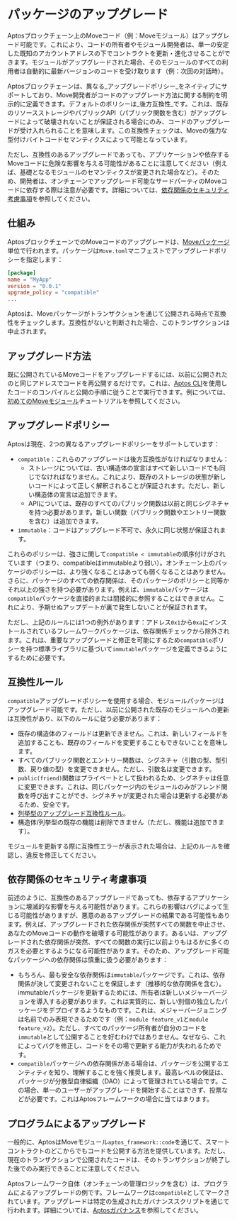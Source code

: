 
# パッケージのアップグレード

Aptosブロックチェーン上のMoveコード（例：Moveモジュール）はアップグレード可能です。これにより、コードの所有者やモジュール開発者は、単一の安定した既知のアカウントアドレスの下でコントラクトを更新・進化させることができます。モジュールがアップグレードされた場合、そのモジュールのすべての利用者は自動的に最新バージョンのコードを受け取ります（例：次回の対話時）。

Aptosブロックチェーンは、異なる_アップグレードポリシー_をネイティブにサポートしており、Move開発者がコードのアップグレード方法に関する制約を明示的に定義できます。デフォルトのポリシーは_後方互換性_です。これは、既存のリソースストレージやパブリックAPI（パブリック関数を含む）がアップグレードによって破壊されないことが保証される場合にのみ、コードのアップグレードが受け入れられることを意味します。この互換性チェックは、Moveの強力な型付けバイトコードセマンティクスによって可能となっています。

ただし、互換性のあるアップグレードであっても、アプリケーションや依存するMoveコードに危険な影響を与える可能性があることに注意してください（例えば、基礎となるモジュールのセマンティクスが変更された場合など）。そのため、開発者は、オンチェーンでアップグレード可能なサードパーティのMoveコードに依存する際は注意が必要です。詳細については、[依存関係のセキュリティ考慮事項](#security-considerations-for-dependencies)を参照してください。

## 仕組み

AptosブロックチェーンでのMoveコードのアップグレードは、[Moveパッケージ](packages.mdx)単位で行われます。パッケージは`Move.toml`マニフェストでアップグレードポリシーを指定します：

```toml
[package]
name = "MyApp"
version = "0.0.1"
upgrade_policy = "compatible"
...
```

<Callout type="info">
Aptosは、Moveパッケージがトランザクションを通じて公開される時点で互換性をチェックします。互換性がないと判断された場合、このトランザクションは中止されます。
</Callout>

## アップグレード方法

既に公開されているMoveコードをアップグレードするには、以前に公開されたのと同じアドレスでコードを再公開するだけです。これは、[Aptos CLI](../../cli/working-with-move-contracts.mdx)を使用したコードのコンパイルと公開の手順に従うことで実行できます。例については、[初めてのMoveモジュール](../../guides/first-move-module.mdx)チュートリアルを参照してください。

## アップグレードポリシー

Aptosは現在、2つの異なるアップグレードポリシーをサポートしています：

- `compatible`：これらのアップグレードは後方互換性がなければなりません：
  - ストレージについては、古い構造体の宣言はすべて新しいコードでも同じでなければなりません。これにより、既存のストレージの状態が新しいコードによって正しく解釈されることが保証されます。ただし、新しい構造体の宣言は追加できます。
  - APIについては、既存のすべてのパブリック関数は以前と同じシグネチャを持つ必要があります。新しい関数（パブリック関数やエントリー関数を含む）は追加できます。
- `immutable`：コードはアップグレード不可で、永久に同じ状態が保証されます。

これらのポリシーは、強さに関して`compatible < immutable`の順序付けがされています（つまり、compatibleはimmutableより弱い）。オンチェーン上のパッケージのポリシーは、より強くなることはあっても弱くなることはありません。さらに、パッケージのすべての依存関係は、そのパッケージのポリシーと同等かそれ以上の強さを持つ必要があります。例えば、`immutable`パッケージは`compatible`パッケージを直接的または間接的に参照することはできません。これにより、予期せぬアップデートが裏で発生しないことが保証されます。

ただし、上記のルールには1つの例外があります：アドレス`0x1`から`0xa`にインストールされているフレームワークパッケージは、依存関係チェックから除外されます。これは、重要なアップグレードと修正を可能にするため`compatible`ポリシーを持つ標準ライブラリに基づいて`immutable`パッケージを定義できるようにするために必要です。

## 互換性ルール

`compatible`アップグレードポリシーを使用する場合、モジュールパッケージはアップグレード可能です。ただし、以前に公開された既存のモジュールへの更新は互換性があり、以下のルールに従う必要があります：

- 既存の構造体のフィールドは更新できません。これは、新しいフィールドを追加することも、既存のフィールドを変更することもできないことを意味します。
- すべてのパブリック関数とエントリー関数は、シグネチャ（引数の型、型引数、戻り値の型）を変更できません。ただし、引数名は変更できます。
- `public(friend)`関数はプライベートとして扱われるため、シグネチャは任意に変更できます。これは、同じパッケージ内のモジュールのみがフレンド関数を呼び出すことができ、シグネチャが変更された場合は更新する必要があるため、安全です。
- [列挙型のアップグレード互換性ルール](enums.mdx#enum-type-upgrade-compatibility)。
- 構造体/列挙型の既存の機能は削除できません（ただし、機能は追加できます）。

モジュールを更新する際に互換性エラーが表示された場合は、上記のルールを確認し、違反を修正してください。

## 依存関係のセキュリティ考慮事項

前述のように、互換性のあるアップグレードであっても、依存するアプリケーションに壊滅的な影響を与える可能性があります。これらの影響はバグによって生じる可能性がありますが、悪意のあるアップグレードの結果である可能性もあります。例えば、アップグレードされた依存関係が突然すべての関数を中止させ、あなたのMoveコードの動作を破壊する可能性があります。あるいは、アップグレードされた依存関係が突然、すべての関数の実行に以前よりもはるかに多くのガスを必要とするようになる可能性があります。そのため、アップグレード可能なパッケージへの依存関係は慎重に扱う必要があります：

- もちろん、最も安全な依存関係は`immutable`パッケージです。これは、依存関係が決して変更されないことを保証します（推移的な依存関係を含む）。immutableパッケージを更新するためには、所有者は新しいメジャーバージョンを導入する必要があります。これは実質的に、新しい別個の独立したパッケージをデプロイするようなものです。これは、メジャーバージョニングは名前でのみ表現できるためです（例：`module feature_v1`と`module feature_v2`）。ただし、すべてのパッケージ所有者が自分のコードを`immutable`として公開することを好むわけではありません。なぜなら、これによってバグを修正し、コードをその場で更新する能力が失われるためです。
- `compatible`パッケージへの依存関係がある場合は、パッケージを公開するエンティティを知り、理解することを強く推奨します。最高レベルの保証は、パッケージが分散型自律組織（DAO）によって管理されている場合です。この場合、単一のユーザーがアップグレードを開始することはできず、投票などが必要です。これはAptosフレームワークの場合に当てはまります。

## プログラムによるアップグレード

一般的に、AptosはMoveモジュール`aptos_framework::code`を通じて、スマートコントラクトのどこからでもコードを公開する方法を提供しています。ただし、現在のトランザクションで公開されたコードは、そのトランザクションが終了した後でのみ実行できることに注意してください。

Aptosフレームワーク自体（オンチェーンの管理ロジックを含む）は、プログラムによるアップグレードの例です。フレームワークは`compatible`としてマークされています。アップグレードは特定の生成されたガバナンススクリプトを通じて行われます。詳細については、[Aptosガバナンス](../../../network/blockchain/governance.mdx)を参照してください。
